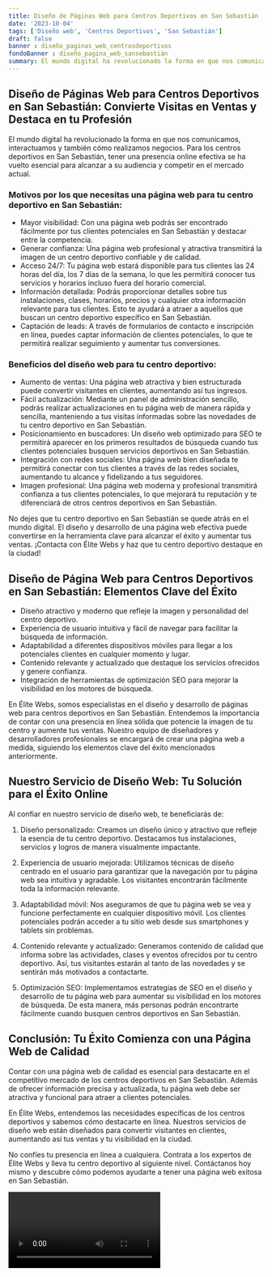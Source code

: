 ```yaml
---
title: Diseño de Páginas Web para Centros Deportivos en San Sebastián
date: '2023-10-04'
tags: ['Diseño web', 'Centros Deportivos', 'San Sebastián']
draft: false
banner : diseño_paginas_web_centrosdeportivos
fondoBanner : diseño_pagina_web_sansebastián
summary: El mundo digital ha revolucionado la forma en que nos comunicamos, interactuamos y también cómo realizamos negocios. Para los centros deportivos en San Sebastián, tener una presencia online efectiva se ha vuelto esencial para alcanzar a su audiencia y competir en el mercado actual.
---
```


## Diseño de Páginas Web para Centros Deportivos en San Sebastián: Convierte Visitas en Ventas y Destaca en tu Profesión

El mundo digital ha revolucionado la forma en que nos comunicamos, interactuamos y también cómo realizamos negocios. Para los centros deportivos en San Sebastián, tener una presencia online efectiva se ha vuelto esencial para alcanzar a su audiencia y competir en el mercado actual.

### Motivos por los que necesitas una página web para tu centro deportivo en San Sebastián:

- Mayor visibilidad: Con una página web podrás ser encontrado fácilmente por tus clientes potenciales en San Sebastián y destacar entre la competencia.
- Generar confianza: Una página web profesional y atractiva transmitirá la imagen de un centro deportivo confiable y de calidad.
- Acceso 24/7: Tu página web estará disponible para tus clientes las 24 horas del día, los 7 días de la semana, lo que les permitirá conocer tus servicios y horarios incluso fuera del horario comercial.
- Información detallada: Podrás proporcionar detalles sobre tus instalaciones, clases, horarios, precios y cualquier otra información relevante para tus clientes. Esto te ayudará a atraer a aquellos que buscan un centro deportivo específico en San Sebastián.
- Captación de leads: A través de formularios de contacto e inscripción en línea, puedes captar información de clientes potenciales, lo que te permitirá realizar seguimiento y aumentar tus conversiones.

### Beneficios del diseño web para tu centro deportivo:

- Aumento de ventas: Una página web atractiva y bien estructurada puede convertir visitantes en clientes, aumentando así tus ingresos.
- Fácil actualización: Mediante un panel de administración sencillo, podrás realizar actualizaciones en tu página web de manera rápida y sencilla, manteniendo a tus visitas informadas sobre las novedades de tu centro deportivo en San Sebastián.
- Posicionamiento en buscadores: Un diseño web optimizado para SEO te permitirá aparecer en los primeros resultados de búsqueda cuando tus clientes potenciales busquen servicios deportivos en San Sebastián.
- Integración con redes sociales: Una página web bien diseñada te permitirá conectar con tus clientes a través de las redes sociales, aumentando tu alcance y fidelizando a tus seguidores.
- Imagen profesional: Una página web moderna y profesional transmitirá confianza a tus clientes potenciales, lo que mejorará tu reputación y te diferenciará de otros centros deportivos en San Sebastián.

No dejes que tu centro deportivo en San Sebastián se quede atrás en el mundo digital. El diseño y desarrollo de una página web efectiva puede convertirse en la herramienta clave para alcanzar el éxito y aumentar tus ventas. ¡Contacta con Élite Webs y haz que tu centro deportivo destaque en la ciudad!

<GifSeo />

<Cta />

## Diseño de Página Web para Centros Deportivos en San Sebastián: Elementos Clave del Éxito

- Diseño atractivo y moderno que refleje la imagen y personalidad del centro deportivo.
- Experiencia de usuario intuitiva y fácil de navegar para facilitar la búsqueda de información.
- Adaptabilidad a diferentes dispositivos móviles para llegar a los potenciales clientes en cualquier momento y lugar.
- Contenido relevante y actualizado que destaque los servicios ofrecidos y genere confianza.
- Integración de herramientas de optimización SEO para mejorar la visibilidad en los motores de búsqueda.

En Élite Webs, somos especialistas en el diseño y desarrollo de páginas web para centros deportivos en San Sebastián. Entendemos la importancia de contar con una presencia en línea sólida que potencie la imagen de tu centro y aumente tus ventas. Nuestro equipo de diseñadores y desarrolladores profesionales se encargará de crear una página web a medida, siguiendo los elementos clave del éxito mencionados anteriormente.

## Nuestro Servicio de Diseño Web: Tu Solución para el Éxito Online

Al confiar en nuestro servicio de diseño web, te beneficiarás de:

1. Diseño personalizado: Creamos un diseño único y atractivo que refleje la esencia de tu centro deportivo. Destacamos tus instalaciones, servicios y logros de manera visualmente impactante.

2. Experiencia de usuario mejorada: Utilizamos técnicas de diseño centrado en el usuario para garantizar que la navegación por tu página web sea intuitiva y agradable. Los visitantes encontrarán fácilmente toda la información relevante.

3. Adaptabilidad móvil: Nos aseguramos de que tu página web se vea y funcione perfectamente en cualquier dispositivo móvil. Los clientes potenciales podrán acceder a tu sitio web desde sus smartphones y tablets sin problemas.

4. Contenido relevante y actualizado: Generamos contenido de calidad que informa sobre las actividades, clases y eventos ofrecidos por tu centro deportivo. Así, tus visitantes estarán al tanto de las novedades y se sentirán más motivados a contactarte.

5. Optimización SEO: Implementamos estrategias de SEO en el diseño y desarrollo de tu página web para aumentar su visibilidad en los motores de búsqueda. De esta manera, más personas podrán encontrarte fácilmente cuando busquen centros deportivos en San Sebastián.

## Conclusión: Tu Éxito Comienza con una Página Web de Calidad

Contar con una página web de calidad es esencial para destacarte en el competitivo mercado de los centros deportivos en San Sebastián. Además de ofrecer información precisa y actualizada, tu página web debe ser atractiva y funcional para atraer a clientes potenciales.

En Élite Webs, entendemos las necesidades específicas de los centros deportivos y sabemos cómo destacarte en línea. Nuestros servicios de diseño web están diseñados para convertir visitantes en clientes, aumentando así tus ventas y tu visibilidad en la ciudad.

No confíes tu presencia en línea a cualquiera. Contrata a los expertos de Élite Webs y lleva tu centro deportivo al siguiente nivel. Contáctanos hoy mismo y descubre cómo podemos ayudarte a tener una página web exitosa en San Sebastián.

<Video />

<CtaBot job='Centros Deportivos' city='San Sebastián'/>

<Gmaps query='San Sebastián+españa+maps' />